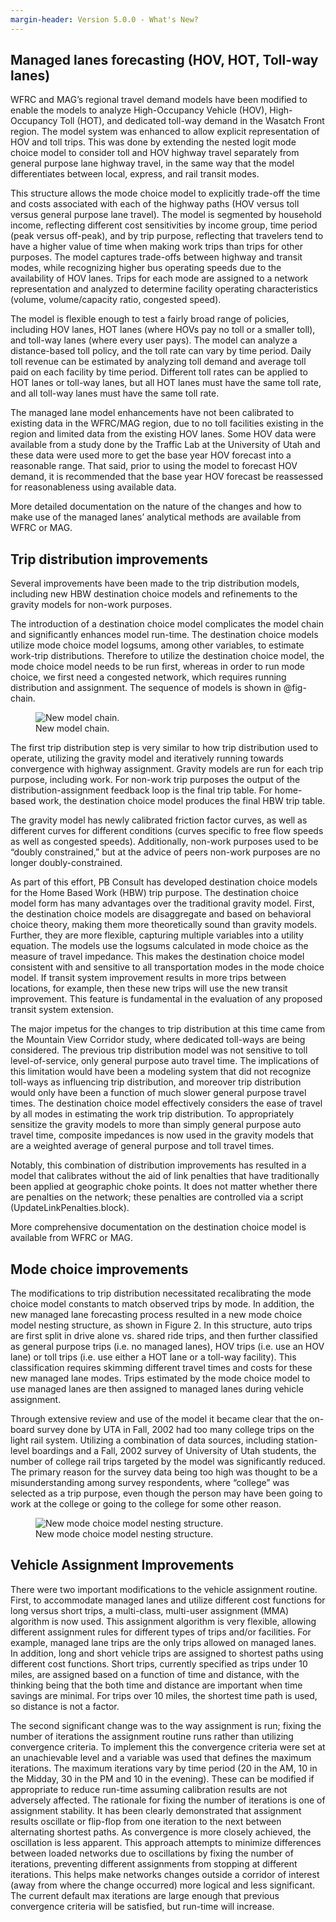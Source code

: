 ```yaml
---
margin-header: Version 5.0.0 - What's New?
---
```


## Managed lanes forecasting (HOV, HOT, Toll-way lanes)
WFRC and MAG’s regional travel demand models have been modified to enable the models to analyze High-Occupancy Vehicle (HOV), High-Occupancy Toll (HOT), and dedicated toll-way demand in the Wasatch Front region. The model system was enhanced to allow explicit representation of HOV and toll trips. This was done by extending the nested logit mode choice model to consider toll and HOV highway travel separately from general purpose lane highway travel, in the same way that the model differentiates between local, express, and rail transit modes. 

This structure allows the mode choice model to explicitly trade-off the time and costs associated with each of the highway paths (HOV versus toll versus general purpose lane travel). The model is segmented by household income, reflecting different cost sensitivities by income group, time period (peak versus off-peak), and by trip purpose, reflecting that travelers tend to have a higher value of time when making work trips than trips for other purposes. The model captures trade-offs between highway and transit modes, while recognizing higher bus operating speeds due to the availability of HOV lanes. Trips for each mode are assigned to a network representation and analyzed to determine facility operating characteristics (volume, volume/capacity ratio, congested speed). 

The model is flexible enough to test a fairly broad range of policies, including HOV lanes, HOT lanes (where HOVs pay no toll or a smaller toll), and toll-way lanes (where every user pays). The model can analyze a distance-based toll policy, and the toll rate can vary by time period. Daily toll revenue can be estimated by analyzing toll demand and average toll paid on each facility by time period. Different toll rates can be applied to HOT lanes or toll-way lanes, but all HOT lanes must have the same toll rate, and all toll-way lanes must have the same toll rate. 

The managed lane model enhancements have not been calibrated to existing data in the WFRC/MAG region, due to no toll facilities existing in the region and limited data from the existing HOV lanes. Some HOV data were available from a study done by the Traffic Lab at the University of Utah and these data were used more to get the base year HOV forecast into a reasonable range. That said, prior to using the model to forecast HOV demand, it is recommended that the base year HOV forecast be reassessed for reasonableness using available data.

More detailed documentation on the nature of the changes and how to make use of the managed lanes’ analytical methods are available from WFRC or MAG.

## Trip distribution improvements
Several improvements have been made to the trip distribution models, including new HBW destination choice models and refinements to the gravity models for non-work purposes. 

The introduction of a destination choice model complicates the model chain and significantly enhances model run-time. The destination choice models utilize mode choice model logsums, among other variables, to estimate work-trip distributions. Therefore to utilize the destination choice model, the mode choice model needs to be run first, whereas in order to run mode choice, we first need a congested network, which requires running distribution and assignment. The sequence of models is shown in @fig-chain.

![New model chain.](_pictures/new-model-chain.png){#fig-chain}

The first trip distribution step is very similar to how trip distribution used to operate, utilizing the gravity model and iteratively running towards convergence with highway assignment. Gravity models are run for each trip purpose, including work. For non-work trip purposes the output of the distribution-assignment feedback loop is the final trip table. For home-based work, the destination choice model produces the final HBW trip table. 

The gravity model has newly calibrated friction factor curves, as well as different curves for different conditions (curves specific to free flow speeds as well as congested speeds). Additionally, non-work purposes used to be “doubly constrained,” but at the advice of peers non-work purposes are no longer doubly-constrained. 

As part of this effort, PB Consult has developed destination choice models for the Home Based Work (HBW) trip purpose. The destination choice model form has many advantages over the traditional gravity model. First, the destination choice models are disaggregate and based on behavioral choice theory, making them more theoretically sound than gravity models. Further, they are more flexible, capturing multiple variables into a utility equation. The models use the logsums calculated in mode choice as the measure of travel impedance. This makes the destination choice model consistent with and sensitive to all transportation modes in the mode choice model. If transit system improvement results in more trips between locations, for example, then these new trips will use the new transit improvement. This feature is fundamental in the evaluation of any proposed transit system extension.

The major impetus for the changes to trip distribution at this time came from the Mountain View Corridor study, where dedicated toll-ways are being considered. The previous trip distribution model was not sensitive to toll level-of-service, only general purpose auto travel time. The implications of this limitation would have been a modeling system that did not recognize toll-ways as influencing trip distribution, and moreover trip distribution would only have been a function of much slower general purpose travel times. The destination choice model effectively considers the ease of travel by all modes in estimating the work trip distribution. To appropriately sensitize the gravity models to more than simply general purpose auto travel time, composite impedances is now used in the gravity models that are a weighted average of general purpose and toll travel times. 

Notably, this combination of distribution improvements has resulted in a model that calibrates without the aid of link penalties that have traditionally been applied at geographic choke points. It does not matter whether there are penalties on the network; these penalties are controlled via a script (UpdateLinkPenalties.block).

More comprehensive documentation on the destination choice model is available from WFRC or MAG.

## Mode choice improvements
The modifications to trip distribution necessitated recalibrating the mode choice model constants to match observed trips by mode. In addition, the new managed lane forecasting process resulted in a new mode choice model nesting structure, as shown in Figure 2. In this structure, auto trips are first split in drive alone vs. shared ride trips, and then further classified as general purpose trips (i.e. no managed lanes), HOV trips (i.e. use an HOV lane) or toll trips (i.e. use either a HOT lane or a toll-way facility). This classification requires skimming different travel times and costs for these new managed lane modes. Trips estimated by the mode choice model to use managed lanes are then assigned to managed lanes during vehicle assignment.

Through extensive review and use of the model it became clear that the on-board survey done by UTA in Fall, 2002 had too many college trips on the light rail system. Utilizing a combination of data sources, including station-level boardings and a Fall, 2002 survey of University of Utah students, the number of college rail trips targeted by the model was significantly reduced. The primary reason for the survey data being too high was thought to be a misunderstanding among survey respondents, where “college” was selected as a trip purpose, even though the person may have been going to work at the college or going to the college for some other reason.

![New mode choice model nesting structure.](_pictures/nest.png){#fig-nest}

## Vehicle Assignment Improvements
There were two important modifications to the vehicle assignment routine. First, to accommodate managed lanes and utilize different cost functions for long versus short trips, a multi-class, multi-user assignment (MMA) algorithm is now used. This assignment algorithm is very flexible, allowing different assignment rules for different types of trips and/or facilities. For example, managed lane trips are the only trips allowed on managed lanes. In addition, long and short vehicle trips are assigned to shortest paths using different cost functions. Short trips, currently specified as trips under 10 miles, are assigned based on a function of time and distance, with the thinking being that the both time and distance are important when time savings are minimal. For trips over 10 miles, the shortest time path is used, so distance is not a factor. 

The second significant change was to the way assignment is run; fixing the number of iterations the assignment routine runs rather than utilizing convergence criteria. To implement this the convergence criteria were set at an unachievable level and a variable was used that defines the maximum iterations. The maximum iterations vary by time period (20 in the AM, 10 in the Midday, 30 in the PM and 10 in the evening). These can be modified if appropriate to reduce run-time assuming calibration results are not adversely affected. The rationale for fixing the number of iterations is one of assignment stability. It has been clearly demonstrated that assignment results oscillate or flip-flop from one iteration to the next between alternating shortest paths. As convergence is more closely achieved, the oscillation is less apparent. This approach attempts to minimize differences between loaded networks due to oscillations by fixing the number of iterations, preventing different assignments from stopping at different iterations. This helps make networks changes outside a corridor of interest (away from where the change occurred) more logical and less significant. The current default max iterations are large enough that previous convergence criteria will be satisfied, but run-time will increase. 
